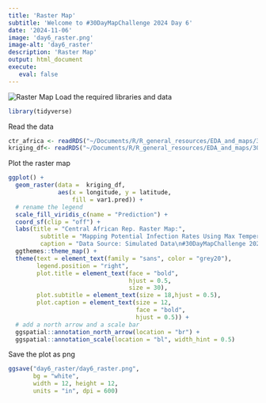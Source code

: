 ```yaml
---
title: 'Raster Map'
subtitle: 'Welcome to #30DayMapChallenge 2024 Day 6'
date: '2024-11-06'
image: 'day6_raster.png'
image-alt: 'day6_raster'
description: 'Raster Map'
output: html_document
execute: 
   eval: false
---
```


![Raster Map](day6_raster.png)
Load the required libraries and data
```r
library(tidyverse)
```


Read the data
```r
ctr_africa <- readRDS("~/Documents/R/R_general_resources/EDA_and_maps/30DayMapChallenge/2024/day6_raster/data/ctr_africa.rds")
kriging_df<- readRDS("~/Documents/R/R_general_resources/EDA_and_maps/30DayMapChallenge/2024/day6_raster/data/kriging_df.rds")
```



Plot the raster map
```r
ggplot() +
  geom_raster(data =  kriging_df,
              aes(x = longitude, y = latitude,
                  fill = var1.pred)) +
  # rename the legend
  scale_fill_viridis_c(name = "Prediction") +
  coord_sf(clip = "off") +
  labs(title = "Central African Rep. Raster Map:",
         subtitle = "Mapping Potential Infection Rates Using Max Temperature",
         caption = "Data Source: Simulated Data\n#30DayMapChallenge 2024 Day6 | @fgazzelloni") +
  ggthemes::theme_map() +
  theme(text = element_text(family = "sans", color = "grey20"),
        legend.position = "right",
        plot.title = element_text(face = "bold", 
                                  hjust = 0.5,
                                  size = 30),
        plot.subtitle = element_text(size = 18,hjust = 0.5),
        plot.caption = element_text(size = 12, 
                                    face = "bold",
                                    hjust = 0.5)) +
  # add a north arrow and a scale bar
  ggspatial::annotation_north_arrow(location = "br") +
  ggspatial::annotation_scale(location = "bl", width_hint = 0.5)
```

Save the plot as png
```r
ggsave("day6_raster/day6_raster.png", 
       bg = "white",
       width = 12, height = 12, 
       units = "in", dpi = 600)
```

